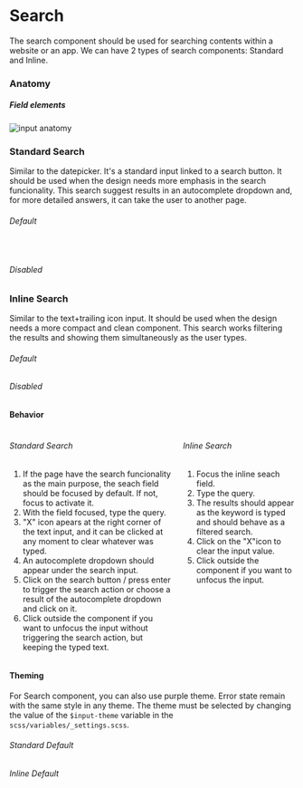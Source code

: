 

<Meta title="Components/Search" component={StandardSearch} />

<div class="docs-title">
  <div>
    <h1 class="docs-title__text">Search</h1>
  </div>
</div>

<div class="docs-content">

The search component should be used for searching contents within a website or an app. We can have 2 types
of search components: Standard and Inline.

### Anatomy

##### Field elements
![input anatomy](docs/search/anatomy-search.png)


### Standard Search

Similar to the datepicker. It's a standard input linked to a search button. It should be used when the design needs more
emphasis in the search funcionality. This search suggest results in an autocomplete dropdown and, for more detailed answers,
it can take the user to another page.

<Preview>
  <Story name="Standard Search">
    <Fragment>
        <h6>Default</h6>
       <StandardSearch />
        <br />
        <h6> Disabled</h6>
        <StandardSearch disabled/>
    </Fragment>
  </Story>
</Preview>

### Inline Search

Similar to the text+trailing icon input. It should be used when the design needs a more compact and clean
component. This search works filtering the results and showing them simultaneously as the user types.

<Preview>
  <Story name="Inline Search">
    <Fragment>
        <h6>Default</h6>
        <InlineSearch />
        <h6>Disabled</h6>
        <InlineSearch disabled />
    </Fragment>
  </Story>
</Preview>

#### Behavior
<div class="columns">
  <div class="column">
    <h6>Standard Search</h6>
    <ol>
      <li>If the page have the search funcionality as the main purpose, the seach field should be focused by default. If not, focus to activate it. </li>
      <li>With the field focused, type the query.</li>
      <li>"X" icon apears at the right corner of the text input, and it can be clicked at any moment to clear whatever was typed.</li>
      <li>An autocomplete dropdown should appear under the search input.</li>
      <li>Click on the search button / press enter to trigger the search action or choose a result of the autocomplete dropdown and click on it.</li>
      <li>Click outside the component if you want to unfocus the input without triggering the search action, but keeping the typed text. </li>
    </ol>
  </div>
  <div class="column">
    <h6>Inline Search</h6>
    <ol>
      <li>Focus the inline seach field.</li>
      <li>Type the query.</li>
      <li>The results should appear as the keyword is typed and should behave as a filtered search.</li>
      <li>Click on the "X"icon to clear the input value.</li>
      <li>Click outside the component if you want to unfocus the input.</li>
    </ol>
  </div>
</div>

#### Theming

For Search component, you can also use purple theme. Error state remain with the same style in any theme.
The theme must be selected by changing the value of the `$input-theme` variable in the `scss/variables/_settings.scss`.
<Preview>
  <Story name="Styles">
  <Fragment>
      <h6>Standard Default</h6>
      <StandardSearch className="search--stories-force-purple lab-input--stories-force-purple" />
      <h6>Inline Default</h6>
      <InlineSearch className="search--inline--stories-force-purple lab-input--stories-force-purple" />
  </Fragment>
  </Story>
</Preview>

</div>
